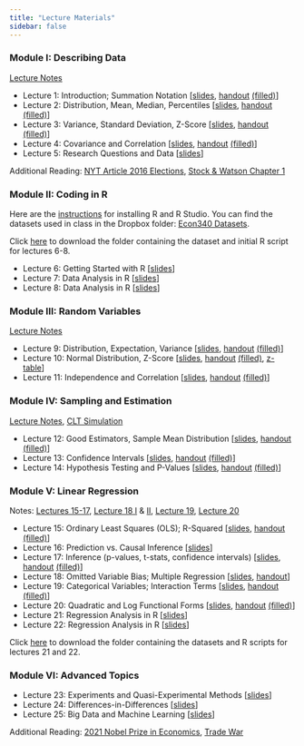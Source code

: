 ```yaml
---
title: "Lecture Materials"
sidebar: false
---
```


### Module I: Describing Data 

[Lecture Notes](Notes/Module1-Intro-and-Describing-Data/Describing-Data.pdf)

- Lecture 1: Introduction; Summation Notation [[slides](Lectures/Lecture1/Slides1.pdf), [handout](Lectures/Lecture1/ClassHandout1.pdf) [(filled)](Lectures/Lecture1/ClassHandout1_Filled.pdf)]
- Lecture 2: Distribution, Mean, Median, Percentiles [[slides](Lectures/Lecture2/Slides2.pdf), [handout](Lectures/Lecture2/ClassHandout2.pdf) [(filled)](Lectures/Lecture2/ClassHandout2_Filled.pdf)]
- Lecture 3: Variance, Standard Deviation, Z-Score [[slides](Lectures/Lecture3/Slides3.pdf), [handout](Lectures/Lecture3/ClassHandout3.pdf) [(filled)](Lectures/Lecture3/ClassHandout3_Filled.pdf)]
- Lecture 4: Covariance and Correlation [[slides](Lectures/Lecture4/Slides4.pdf), [handout](Lectures/Lecture4/ClassHandout4.pdf) [(filled)](Lectures/Lecture4/ClassHandout4_Filled.pdf)]
- Lecture 5: Research Questions and Data [[slides](Lectures/Lecture5/Slides5.pdf)]

Additional Reading: [NYT Article 2016 Elections](Readings/NYT-Article-2016-Elections.pdf), [Stock & Watson Chapter 1](Readings/Stock-&-Watson-Chapter1.pdf)

### Module II: Coding in R
Here are the [instructions](Notes/How-to-install-R.pdf) for installing R and R Studio. You can find the datasets used in class in the Dropbox folder: [Econ340 Datasets](https://www.dropbox.com/sh/9x7ac4qwnddl650/AAAP1FdTpFp2rXyZ6t-9-qqTa?dl=0).

Click [here](Data/lectures6-8.zip) to download the folder containing the dataset and initial R script for lectures 6-8.

- Lecture 6: Getting Started with R [[slides](Lectures/Lecture6-8/Slides6.pdf)]
- Lecture 7: Data Analysis in R [[slides](Lectures/Lecture6-8/Slides7.pdf)]
- Lecture 8: Data Analysis in R [[slides](Lectures/Lecture6-8/Slides8.pdf)]

### Module III: Random Variables

[Lecture Notes](Notes/Module3-Random-Variables/Random-Variables.pdf)

- Lecture 9: Distribution, Expectation, Variance [[slides](Lectures/Lecture9/Slides9.pdf), [handout](Lectures/Lecture9/ClassHandout9.pdf) [(filled)](Lectures/Lecture9/ClassHandout9_Filled.pdf)]
- Lecture 10: Normal Distribution, Z-Score [[slides](Lectures/Lecture10/Slides10.pdf), [handout](Lectures/Lecture10/ClassHandout10.pdf) [(filled)](Lectures/Lecture10/ClassHandout10_Filled.pdf), [z-table](Lectures/Lecture10/z_table.pdf)]
- Lecture 11: Independence and Correlation [[slides](Lectures/Lecture11/Slides11.pdf), [handout](Lectures/Lecture11/ClassHandout11.pdf) [(filled)](Lectures/Lecture11/ClassHandout11_Filled.pdf)]

### Module IV: Sampling and Estimation

[Lecture Notes](Notes/Module4-Sampling-and-Estimation/Sampling-and-Estimation.pdf), [CLT Simulation](https://dbhagia.shinyapps.io/CLT-Demo/)

- Lecture 12: Good Estimators, Sample Mean Distribution [[slides](Lectures/Lecture12/Slides12.pdf), [handout](Lectures/Lecture12/ClassHandout12.pdf) [(filled)](Lectures/Lecture12/ClassHandout12_Filled.pdf)]
- Lecture 13: Confidence Intervals [[slides](Lectures/Lecture13/Slides13.pdf), [handout](Lectures/Lecture13/ClassHandout13.pdf) [(filled)](Lectures/Lecture13/ClassHandout13_Filled.pdf)]
- Lecture 14: Hypothesis Testing and P-Values [[slides](Lectures/Lecture14/Slides14.pdf), [handout](Lectures/Lecture14/ClassHandout14.pdf) [(filled)](Lectures/Lecture14/ClassHandout14_Filled.pdf)]

### Module V: Linear Regression

Notes: [Lectures 15-17](Notes/Module5-Linear-Regression/Simple-Linear-Regression.pdf), [Lecture 18 I](Notes/Module5-Linear-Regression/Omitted-Variable-Bias.pdf) & [II](Notes/Module5-Linear-Regression/Multiple-Linear-Regression.pdf), [Lecture 19](Notes/Module5-Linear-Regression/Dummy-Variables-and-Interaction-Terms.pdf),  [Lecture 20](Notes/Module5-Linear-Regression/Functional-Forms.pdf)

- Lecture 15: Ordinary Least Squares (OLS); R-Squared [[slides](Lectures/Lecture15/Slides15.pdf), [handout](Lectures/Lecture15/ClassHandout15.pdf) [(filled)](Lectures/Lecture15/ClassHandout15_Filled.pdf)] 
- Lecture 16: Prediction vs. Causal Inference [[slides](Lectures/Lecture16/Slides16.pdf)]
- Lecture 17: Inference (p-values, t-stats, confidence intervals) [[slides](Lectures/Lecture17/Slides17.pdf), [handout](Lectures/Lecture17/ClassHandout17.pdf) [(filled)](Lectures/Lecture17/ClassHandout17_Filled.pdf)]
- Lecture 18: Omitted Variable Bias; Multiple Regression [[slides](Lectures/Lecture18/Slides18.pdf), [handout](Lectures/Lecture18/ClassHandout18.pdf)]
- Lecture 19: Categorical Variables; Interaction Terms [[slides](Lectures/Lecture19/Slides19.pdf), [handout](Lectures/Lecture19/ClassHandout19.pdf) [(filled)](Lectures/Lecture19/ClassHandout19_Filled.pdf)]
- Lecture 20: Quadratic and Log Functional Forms [[slides](Lectures/Lecture20/Slides20.pdf), [handout](Lectures/Lecture20/ClassHandout20.pdf) [(filled)](Lectures/Lecture20/ClassHandout20_Filled.pdf)]
- Lecture 21: Regression Analysis in R [[slides](Lectures/Lecture21-22/Slides21.pdf)]
- Lecture 22: Regression Analysis in R [[slides](Lectures/Lecture21-22/Slides22.pdf)]

Click [here](Data/lectures21-22.zip) to download the folder containing the datasets and R scripts for lectures 21 and 22.

### Module VI: Advanced Topics
- Lecture 23: Experiments and Quasi-Experimental Methods [[slides](Lectures/Lecture23/Slides23.pdf)]
- Lecture 24: Differences-in-Differences [[slides](Lectures/Lecture24/Slides24.pdf)]
- Lecture 25: Big Data and Machine Learning [[slides](Lectures/Lecture25/Slides25.pdf)]
  
Additional Reading: [2021 Nobel Prize in Economics](Readings/popular-economicsciencesprize2021.pdf), [Trade War](https://microeconomicinsights.org/the-return-to-protectionism/)